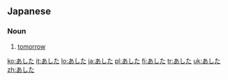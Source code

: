 ==Japanese==

===Noun===
{{ja-noun|h|rom=ashita}}

# {{ja-def|明日}} [[tomorrow]]

[[ko:あした]]
[[it:あした]]
[[lo:あした]]
[[ja:あした]]
[[pl:あした]]
[[fi:あした]]
[[tr:あした]]
[[uk:あした]]
[[zh:あした]]